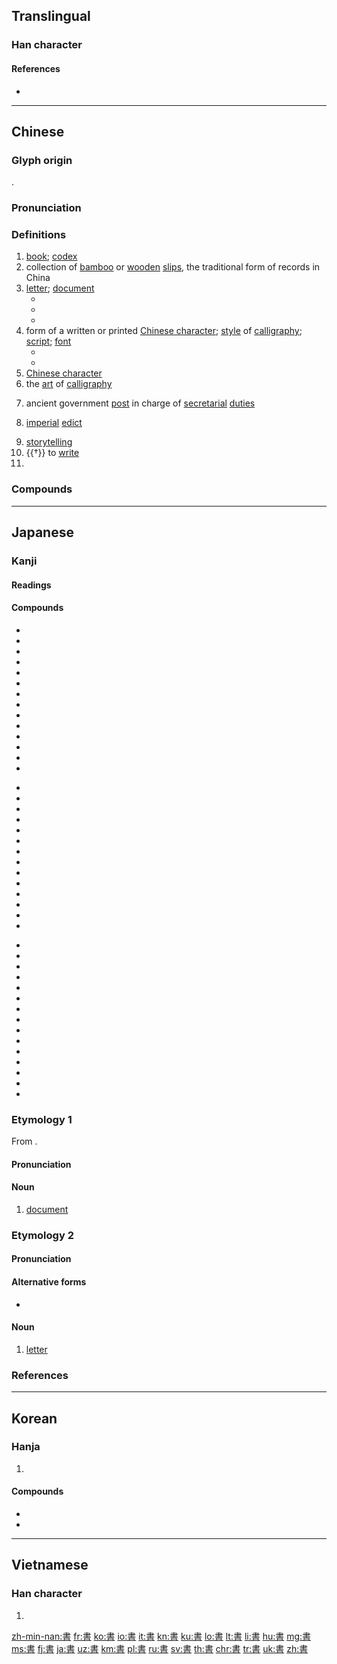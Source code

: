 {{character info/new|image=[[Image:書.svg|100px]]}}
{{also|书}}
==Translingual==
{{stroke order|strokes=10}}

===Han character===
{{Han char|rn=73|rad=曰|as=06|sn=10|four=50601|canj=LGA|}}

====References====
* {{Han ref|kx=0502.120|dkj=14294|dj=0874.180|hdz=21509.090|uh=66F8|ud=26360|bh=AED1|bd=44753}}

----

==Chinese==
{{zh-forms|s=书}}

===Glyph origin===
{{Han etyl}}
{{Han compound|聿|者|c1=s|c2=p|ls=psc}}.

===Pronunciation===
{{zh-pron
|m=shū
|ma=y
|c=syu1
|h=pfs=sû
|md=cṳ̆
|mn=chu/qz:chir/su/zz:si/qz:sir
|mn_note=chu/chir - vernacular, su/si/sir - literary
|w=1sr
|mc=y
|oc=y
|cat=n,v,pn
}}

===Definitions===
{{zh-hanzi}}

# [[book]]; [[codex]] {{zh-mw|本|冊|部}}
# collection of [[bamboo]] or [[wooden]] [[slip]]s, the traditional form of records in China
# [[letter]]; [[document]] {{zh-mw|封|份}}
#* {{zh-x|證明書|certificate}}
#* {{zh-x|推薦書|recommendation letter}}
#* {{zh-x|情書|love letter}}
# form of a written or printed [[Chinese character]]; [[style]] of [[calligraphy]]; [[script]]; [[font]]
#* {{zh-x|楷書|regular script}}
#* {{zh-x|隸書|clerical script}}
# [[Chinese character]]
# the [[art]] of [[calligraphy]]
# {{lb|zh|historical}} ancient government [[post]] in charge of [[secretarial]] [[duties]]
# {{lb|zh|historical}} [[imperial]] [[edict]]
# [[storytelling]]
# {{†}} to [[write]]
# {{zh-abbrev|書經|the ''{{w|Classic of History}}''}}

===Compounds===
{{zh-der|傳道書|書包|書報|書背|書本|書本兒|書冊|書茶館兒|書場|書癡|書蟲|書櫥|書呆子|書店|書蠹|書法|書房|書扉|書稿|書格子|書歸正傳|書櫃|書函|書號|書號兒|書畫|書會|書籍|書脊|書記|書家|書架|書簡|書柬|書局|書卷|書卷氣|書刊|書殼|書庫|書吏|書錄|書眉|書迷|書面|書面語|書名|書名號|書目|書皮|書皮兒|書評|書舖|書籤|書籤兒|書社|書生|書生氣|書市|書塾|書攤|書攤兒|書壇|書套|書體|書亭|書僮|書屋|書物|書香|書箱|書寫|書心|書信|書頁|書院|書齋|書展|書桌|書桌兒|圖書館|上書|下書|不書|中書|丹書|代書|休書|但書|佐書|來書|修書|偶書|偽書|八書|六書|兵書|冊書|出書|分書|刑書|判書|制書|券書|刻書|叢書|古書|史書|周書|唱書|唸書|商書|善書|四書|回書|國書|圖書|團書|坤書|填書|夏書|大書|天書|奉書|女書|奴書|好書|子書|字書|宋書|官書|家書|寄書|密書|寫書|寶書|專書|尚書|尺書|左書|帛書|弔書|御書|復書|志書|快書|念書|情書|憲書|戒書|戰書|房書|手書|批書|投書|指書|捎書|捷書|損書|摹書|擁書|攻書|故書|敕書|教書|文書|新書|方書|春書|晉書|晒書|晾書|曆書|曝書|書丹|書傳|書儀|書刀|書口|書史|書呈|書品|書商|書坊|書城|書夾|書契|書子|書學|書客|書寓|書帕|書帙|書帷|書帽|書廚|書影|書後|書手|書啟|書札|書林|書格|書案|書業|書淫|書牘|書理|書疏|書痴|書種|書空|書策|書篋|書簏|書紳|書經|書翰|書聖|書腦|書膽|書蝨|書衣|書裙|書譜|書跡|書辦|書鋪|書鎮|書題|書館|書鼓|本書|村書|板書|校書|梁書|梵書|楷書|榜書|模書|樣書|檄書|正書|殳書|法書|洛書|溫書|漆書|漢書|焚書|爰書|牓書|玉書|理書|琴書|璽書|生書|異書|盟書|直書|相書|真書|短書|祕書|祟書|禁書|禮書|移書|竹書|筋書|策書|箭書|篆書|簡書|簿書|素書|紫書|經書|編書|緯書|繒書|署書|羽書|翻書|聘書|聽書|背書|臨書|致書|舊書|草書|著書|蓄書|蕊書|薦書|藏書|蘚書|蟲書|蠟書|蠻書|血書|行書|覺書|觀書|詔書|評書|詩書|說書|諫書|謗書|講書|證書|譜書|護書|讀書|貶書|買書|貼書|賭書|赦書|車書|軍書|載書|辟書|辭書|通書|逸書|達書|遺書|鄉書|醫書|錦書|長書|閒書|關書|附書|降書|除書|陳書|隋書|隸書|雁書|雜書|離書|音書|韻書|類書|飛書|魏書|魚書|鶴書|黑書|默書|鼓書}}

{{zh-cat|Beginning}}

----

==Japanese==

===Kanji===
{{ja-kanji|grade=2|rs=曰06}}

====Readings====
{{ja-readings|goon=[[しょ]] (sho)|kanon=[[しょ]] (sho)|kun=[[かく]] ([[書く]], kaku), [[がき]] (gaki)}}

====Compounds====
{{top3}}
* {{ja-r|書順|かきじゅん}}
* {{ja-r|書物|しょもつ}}
* {{ja-r|書初|かきぞめ}}
* {{ja-r|書院|しょいん}}
* {{ja-r|書家|しょか}}
* {{ja-r|書架|しょか}}
* {{ja-r|書画|しょが}}
* {{ja-r|書簡|しょかん}}
* {{ja-r|書記|しょき}}
* {{ja-r|書式|しょしき}}
* {{ja-r|書写|しょしゃ}}
* {{ja-r|書籍|しょせき}}
* {{ja-r|書体|しょたい}}
* {{ja-r|書道|しょどう}}
{{mid3}}
* {{ja-r|書法|しょほう}}
* {{ja-r|書面|しょめん}}
* {{ja-r|書物|しょもつ}}
* {{ja-r|書類|しょるい}}
* {{ja-r|書棚|しょだな}}
* {{ja-r|楷書|かいしょ}}
* {{ja-r|教科書|きょうかしょ}}
* {{ja-r|行書|ぎょうしょ}}
* {{ja-r|原書|げんしょ}}
* {{ja-r|辞書|じしょ}}
* {{ja-r|新書|しんしょ}}
* {{ja-r|聖書|せいしょ}}
* {{ja-r|清書|せいしょ}}
* {{ja-r|誓書|せいしょ}}
{{mid3}}
* {{ja-r|正書法|せいしょほう}}
* {{ja-r|草書|そうしょ}}
* {{ja-r|叢書|そうしょ}}
* {{ja-r|縦書|たてがき}}
* {{ja-r|伝道の書|^でんどう の ^しょ|[[Ecclesiastes]]}}
* {{ja-r|読書|どくしょ}}
* {{ja-r|図書|としょ}}
* {{ja-r|図書館|としょかん}}
* {{ja-r|葉書|はがき}}
* {{ja-r|秘書|ひしょ}}
* {{ja-r|文書|ぶんしょ}}
* {{ja-r|洋書|ようしょ}}
* {{ja-r|横書|よこがき}}
* {{ja-r|落書|らくがき}}
* {{ja-r|和書|わしょ}}
{{bottom}}

===Etymology 1===
{{ja-kanjitab|しょ|yomi=o}}
From {{etyl|ltc|ja|sort=しょ}} {{m|zh|書|tr=syo||writing}}.

====Pronunciation====
{{ja-pron|yomi=o|しょ|acc=0|acc_ref=DJR,NHK|acc2=1|acc2_ref=DJR,NHK}}

====Noun====
{{ja-noun|しょ}}

# [[document]]

===Etymology 2===
{{ja-kanjitab|ふみ|yomi=irr}}

====Pronunciation====
{{ja-pron|yomi=irr|ふみ|acc=1|acc_ref=DJR,NHK|acc2=2|acc2_ref=NHK}}

====Alternative forms====
* {{ja-l|文}}

====Noun====
{{ja-noun|ふみ}}

# [[letter]]

===References===
<references/>

----

==Korean==

===Hanja===
{{ko-hanja|hangeul=서|eumhun=|rv=seo|mr=sŏ|y=se}}

# {{defn|lang=ko|sort=曰06}}

====Compounds====
* {{ko-l|^전도서|[[Ecclesiastes]]|傳道書}}
* {{ko-l|서점|書店}}

----

==Vietnamese==

===Han character===
{{vi-hantu|[[thư]]|rs=曰06}}

# {{defn|lang=vi|sort=曰06}}

[[zh-min-nan:書]]
[[fr:書]]
[[ko:書]]
[[io:書]]
[[it:書]]
[[kn:書]]
[[ku:書]]
[[lo:書]]
[[lt:書]]
[[li:書]]
[[hu:書]]
[[mg:書]]
[[ms:書]]
[[fj:書]]
[[ja:書]]
[[uz:書]]
[[km:書]]
[[pl:書]]
[[ru:書]]
[[sv:書]]
[[th:書]]
[[chr:書]]
[[tr:書]]
[[uk:書]]
[[zh:書]]